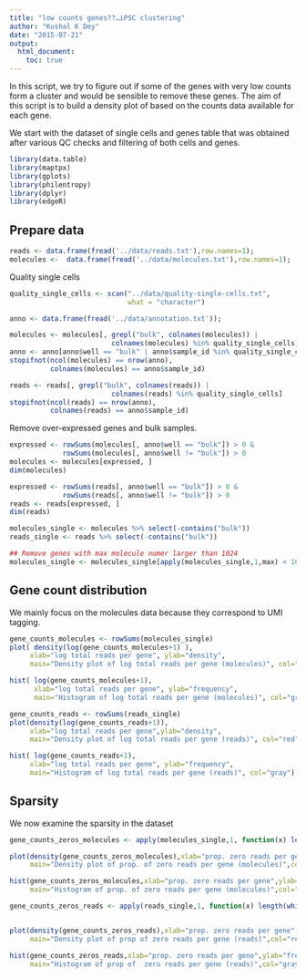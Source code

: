 ```yaml
---
title: "low counts genes??…iPSC clustering"
author: "Kushal K Dey"
date: "2015-07-21"
output: 
  html_document:
    toc: true
---
```



In this script, we try to figure out if some of the genes with very low counts form a cluster and would be sensible to remove these genes. The aim of this script is to build a density plot of based on the counts data available for each gene. 

We start with the dataset of single cells and genes table that was obtained after various QC checks and filtering of both cells and genes.


```r
library(data.table)
library(maptpx)
library(gplots)
library(philentropy)
library(dplyr)
library(edgeR)
```

## Prepare data

```r
reads <- data.frame(fread('../data/reads.txt'),row.names=1);
molecules <-  data.frame(fread('../data/molecules.txt'),row.names=1);
```

Quality single cells

```r
quality_single_cells <- scan("../data/quality-single-cells.txt",
                             what = "character")

anno <- data.frame(fread('../data/annotation.txt'));

molecules <- molecules[, grepl("bulk", colnames(molecules)) |
                         colnames(molecules) %in% quality_single_cells]
anno <- anno[anno$well == "bulk" | anno$sample_id %in% quality_single_cells, ]
stopifnot(ncol(molecules) == nrow(anno),
          colnames(molecules) == anno$sample_id)

reads <- reads[, grepl("bulk", colnames(reads)) |
                         colnames(reads) %in% quality_single_cells]
stopifnot(ncol(reads) == nrow(anno),
          colnames(reads) == anno$sample_id)
```


Remove over-expressed genes and bulk samples.

```r
expressed <- rowSums(molecules[, anno$well == "bulk"]) > 0 &
             rowSums(molecules[, anno$well != "bulk"]) > 0
molecules <- molecules[expressed, ]
dim(molecules)

expressed <- rowSums(reads[, anno$well == "bulk"]) > 0 &
             rowSums(reads[, anno$well != "bulk"]) > 0
reads <- reads[expressed, ]
dim(reads)

molecules_single <- molecules %>% select(-contains("bulk"))
reads_single <- reads %>% select(-contains("bulk"))

## Remove genes with max molecule numer larger than 1024
molecules_single <- molecules_single[apply(molecules_single,1,max) < 1024,];
```


## Gene count distribution

We mainly focus on the molecules data because they correspond to UMI tagging. 

```r

gene_counts_molecules <- rowSums(molecules_single)
plot( density(log(gene_counts_molecules+1) ),
     xlab="log total reads per gene", ylab="density",
     main="Density plot of log total reads per gene (molecules)", col="red")

hist( log(gene_counts_molecules+1),
      xlab="log total reads per gene", ylab="frequency",
      main="Histogram of log total reads per gene (molecules)", col="gray")

gene_counts_reads <- rowSums(reads_single)
plot(density(log(gene_counts_reads+1)), 
     xlab="log total reads per gene",ylab="density",
     main="Density plot of log total reads per gene (reads)", col="red")

hist( log(gene_counts_reads+1),
     xlab="log total reads per gene", ylab="frequency",
     main="Histogram of log total reads per gene (reads)", col="gray")
```

## Sparsity

We now examine the sparsity in the dataset

```r
gene_counts_zeros_molecules <- apply(molecules_single,1, function(x) length(which(x==0))/length(x));

plot(density(gene_counts_zeros_molecules),xlab="prop. zero reads per gene",ylab="density",
     main="Density plot of prop. of zero reads per gene (molecules)",col="red");

hist(gene_counts_zeros_molecules,xlab="prop. zero reads per gene",ylab="frequency",
     main="Histogram of prop. of zero reads per gene (molecules)",col="gray")

gene_counts_zeros_reads <- apply(reads_single,1, function(x) length(which(x==0))/length(x));


plot(density(gene_counts_zeros_reads),xlab="prop. zero reads per gene",ylab="density",
     main="Density plot of prop of zero reads per gene (reads)",col="red");

hist(gene_counts_zeros_reads,xlab="prop. zero reads per gene",ylab="frequency",
     main="Histogram of prop of  zero reads per gene (reads)",col="gray")
```
